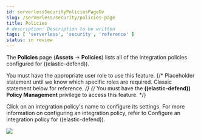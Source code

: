 ```yaml
---
id: serverlessSecurityPoliciesPageOv
slug: /serverless/security/policies-page
title: Policies
# description: Description to be written
tags: [ 'serverless', 'security', 'reference' ]
status: in review
---
```


<div id="policies-page-ov"></div>

The **Policies** page (**Assets** -> **Policies**) lists all of the integration policies configured for ((elastic-defend)). 

<DocCallOut title="Requirements">

You must have the appropriate user role to use this feature.
{/* Placeholder statement until we know which specific roles are required. Classic statement below for reference. */}
{/* You must have the **((elastic-defend)) Policy Management** <DocLink id="serverlessSecurityEndpointManagementReq">privilege</DocLink> to access this feature. */}

</DocCallOut>

Click on an integration policy's name to configure its settings. For more information on configuring an integration policy, refer to <DocLink id="serverlessSecurityConfigureEndpointIntegrationPolicy">Configure an integration policy for ((elastic-defend))</DocLink>.

![](../images/policies-page-ov/-management-admin-policy-list.png)
